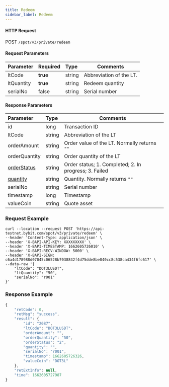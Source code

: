 ```yaml
---
title: Redeem
sidebar_label: Redeem
---
```



#### HTTP Request
POST <code>/spot/v3/private/redeem</code>

#### Request Parameters
| Parameter | Required | Type | Comments|
|:----- |:-------|:-----|------ |
|ltCode|<b>true</b>|string|Abbreviation of the LT.|
|ltQuantity|<b>true</b>|string|Redeem quantity|
|serialNo|false|string|Serial number|

#### Response Parameters
| Parameter | Type | Comments|
|:----- |:-----|----- |
|id|long|Transaction ID|
|ltCode|string|Abbreviation of the LT|
|orderAmount|string|Order value of the LT. Normally returns <code>""</code>|
|orderQuantity|string|Order quantity of the LT|
|<a href="#lt-order-status-orderstatus">orderStatus</a>|string|Order status; 1. Completed; 2. In progress; 3. Failed|
|<a href="#quantity-qty">quantity</a> |string|Quantity. Normally returns <code>""</code>|
|serialNo|string|Serial number|
|timestamp|long|Timestamp|
|valueCoin|string|Quote asset|

### Request Example

<Tabs>
<TabItem value="console" label="Console">

```http
curl --location --request POST 'https://api-testnet.bybit.com/spot/v3/private/redeem' \
--header 'Content-Type: application/json' \
--header 'X-BAPI-API-KEY: XXXXXXXXX' \
--header 'X-BAPI-TIMESTAMP: 1662605726010' \
--header 'X-BAPI-RECV-WINDOW: 5000' \
--header 'X-BAPI-SIGN: c6a4d178988d07045c06528b7038842f4d75dde8be840cc8c538ca434f6fc617' \
--data-raw '{
    "ltCode": "DOT3LUSDT",
    "ltQuantity": "50",
    "serialNo": "r001"
}'
```

</TabItem>
</Tabs>

### Response Example

```javascript
{
    "retCode": 0,
    "retMsg": "success",
    "result": {
        "id": "2087",
        "ltCode": "DOT3LUSDT",
        "orderAmount": "",
        "orderQuantity": "50",
        "orderStatus": "2",
        "quantity": "",
        "serialNo": "r001",
        "timestamp": 1662605726326,
        "valueCoin": "DOT3L"
    },
    "retExtInfo": null,
    "time": 1662605727987
}
```
